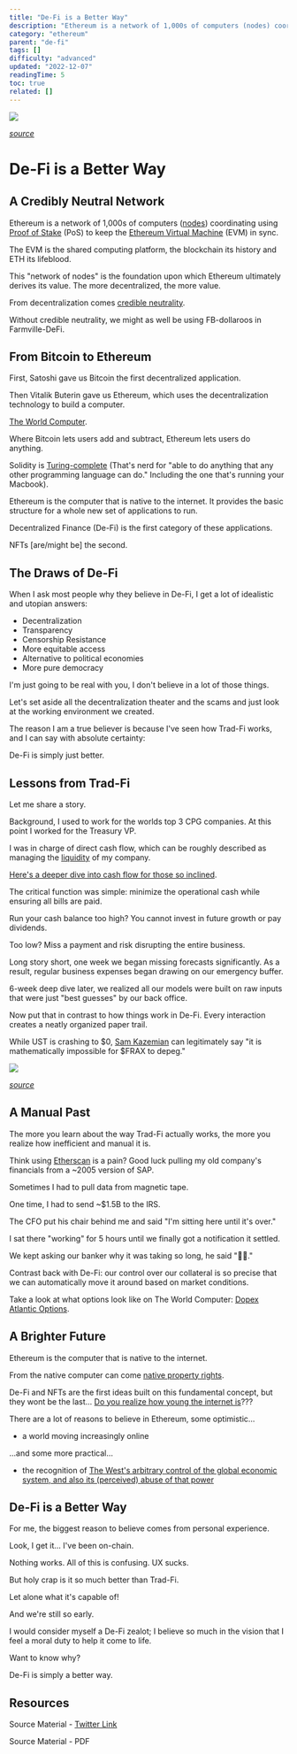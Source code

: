 ```yaml
---
title: "De-Fi is a Better Way"
description: "Ethereum is a network of 1,000s of computers (nodes) coordinating using Proof of Stake (PoS) to keep the Ethereum Virtual Machine (EVM) in sync."
category: "ethereum"
parent: "de-fi"
tags: []
difficulty: "advanced"
updated: "2022-12-07"
readingTime: 5
toc: true
related: []
---
```


![](/images/a-better-way-banner.jpeg)

[*source*](https://www.finance-monthly.com/2022/03/defi-revolution-the-factors-driving-the-growth-of-decentralised-finance/)

# De-Fi is a Better Way

## A Credibly Neutral Network

Ethereum is a network of 1,000s of computers ([nodes](https://inevitableeth.com/home/ethereum/node)) coordinating using [Proof of Stake](https://inevitableeth.com/home/ethereum/pos) (PoS) to keep the [Ethereum Virtual Machine](https://inevitableeth.com/home/ethereum/evm) (EVM) in sync.

The EVM is the shared computing platform, the blockchain its history and ETH its lifeblood.

This "network of nodes" is the foundation upon which Ethereum ultimately derives its value. The more decentralized, the more value.

From decentralization comes [credible neutrality](https://inevitableeth.com/home/concepts/credible-neutrality). 

Without credible neutrality, we might as well be using FB-dollaroos in Farmville-DeFi.

## From Bitcoin to Ethereum

First, Satoshi gave us Bitcoin the first decentralized application.

Then Vitalik Buterin gave us Ethereum, which uses the decentralization technology to build a computer.

[The World Computer](/ethereum/world-computer).

Where Bitcoin lets users add and subtract, Ethereum lets users do anything. 

Solidity is [Turing-complete](/concepts/turing-complete) (That's nerd for "able to do anything that any other programming language can do." Including the one that's running your Macbook).

Ethereum is the computer that is native to the internet. It provides the basic structure for a whole new set of applications to run. 

Decentralized Finance (De-Fi) is the first category of these applications. 

NFTs \[are/might be\] the second.

## The Draws of De-Fi

When I ask most people why they believe in De-Fi, I get a lot of idealistic and utopian answers: 

*   Decentralization
*   Transparency
*   Censorship Resistance
*   More equitable access
*   Alternative to political economies
*   More pure democracy

I'm just going to be real with you, I don't believe in a lot of those things.

Let's set aside all the decentralization theater and the scams and just look at the working environment we created.

The reason I am a true believer is because I've seen how Trad-Fi works, and I can say with absolute certainty:

De-Fi is simply just better.

## Lessons from Trad-Fi 

Let me share a story. 

Background, I used to work for the worlds top 3 CPG companies. At this point I worked for the Treasury VP.

I was in charge of direct cash flow, which can be roughly described as managing the [liquidity](/concepts/liquidity) of my company. 

[Here's a deeper dive into cash flow for those so inclined](/concepts/working-capital).

The critical function was simple: minimize the operational cash while ensuring all bills are paid. 

Run your cash balance too high? You cannot invest in future growth or pay dividends. 

Too low? Miss a payment and risk disrupting the entire business.

Long story short, one week we began missing forecasts significantly. As a result, regular business expenses began drawing on our emergency buffer. 

6-week deep dive later, we realized all our models were built on raw inputs that were just "best guesses" by our back office.

Now put that in contrast to how things work in De-Fi. Every interaction creates a neatly organized paper trail.

While UST is crashing to $0, [Sam Kazemian](https://twitter.com/samkazemian) can legitimately say "it is mathematically impossible for $FRAX to depeg."

![](/images/a-better-way-1.jpeg)

[*source*](https://twitter.com/0xAlunara/status/1524528271764955136)

## A Manual Past

The more you learn about the way Trad-Fi actually works, the more you realize how inefficient and manual it is.

Think using [Etherscan](https://etherscan.io/) is a pain? Good luck pulling my old company's financials from a ~2005 version of SAP.

Sometimes I had to pull data from magnetic tape.

One time, I had to send ~$1.5B to the IRS. 

The CFO put his chair behind me and said "I'm sitting here until it's over."

I sat there "working" for 5 hours until we finally got a notification it settled. 

We kept asking our banker why it was taking so long, he said "🤷‍♂️."

Contrast back with De-Fi: our control over our collateral is so precise that we can automatically move it around based on market conditions.

Take a look at what options look like on The World Computer: [Dopex Atlantic Options](/ethereum/dopex).

## A Brighter Future

Ethereum is the computer that is native to the internet. 

From the native computer can come [native property rights](/ethereum/property-rights).

De-Fi and NFTs are the first ideas built on this fundamental concept, but they wont be the last... [Do you realize how young the internet is](/background/mass-comm)???

There are a lot of reasons to believe in Ethereum, some optimistic...

*   a world moving increasingly online

...and some more practical...

*   the recognition of [The West's arbitrary control of the global economic system, and also its (perceived) abuse of that power](/background)

## De-Fi is a Better Way

For me, the biggest reason to believe comes from personal experience. 

Look, I get it... I've been on-chain. 

Nothing works. All of this is confusing. UX sucks. 

But holy crap is it so much better than Trad-Fi. 

Let alone what it's capable of! 

And we're still so early.

I would consider myself a De-Fi zealot; I believe so much in the vision that I feel a moral duty to help it come to life. 

Want to know why? 

De-Fi is simply a better way.

## Resources

Source Material - [Twitter Link](https://twitter.com/logarithmicrex/status/1544848160803000320)

Source Material - PDF
